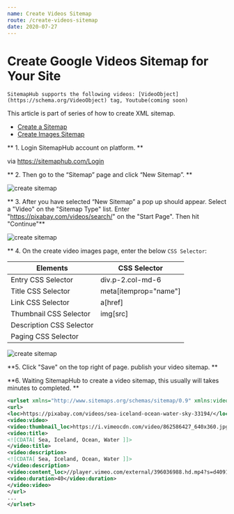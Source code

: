 ```yaml
---
name: Create Videos Sitemap
route: /create-videos-sitemap
date: 2020-07-27
---
```


# Create Google Videos Sitemap for Your Site

```
SitemapHub supports the following videos: [VideoObject](https://schema.org/VideoObject) tag, Youtube(coming soon)
```

This article is part of series of how to create XML sitemap.

- [Create a Sitemap](/create-xml-sitemap)
- [Create Images Sitemap](/create-images-sitemap)

** 1. Login SitemapHub account on platform. **

via https://sitemaphub.com/Login

** 2. Then go to the “Sitemap” page and click “New Sitemap”. **

![create sitemap](../static/images/create-sitemap-01.png)

** 3. After you have selected “New Sitemap” a pop up should appear. Select a "Video" on the "Sitemap Type" list. Enter "https://pixabay.com/videos/search/" on the "Start Page". Then hit "Continue"**

![create sitemap](../static/images/create-videos-sitemap-03.png)

** 4. On the create video images page, enter the below `CSS Selector`:

| Elements      | CSS Selector |
| ----------- | ----------- |
| Entry CSS Selector      | div.p-2.col-md-6       |
| Title CSS Selector   | meta[itemprop="name"]       |
| Link CSS Selector | a[href] |
| Thumbnail CSS Selector | img[src] |
| Description CSS Selector | |
| Paging CSS Selector |  |

![create sitemap](../static/images/create-videos-sitemap-04.jpg)

**5. Click "Save" on the top right of page. publish your video sitemap. **

**6. Waiting SitemapHub to create a video sitemap, this usually will takes minutes to completed. **

```xml
<urlset xmlns="http://www.sitemaps.org/schemas/sitemap/0.9" xmlns:video="http://www.google.com/schemas/sitemap-video/1.1">
<url>
<loc>https://pixabay.com/videos/sea-iceland-ocean-water-sky-33194/</loc>
<video:video>
<video:thumbnail_loc>https://i.vimeocdn.com/video/862586427_640x360.jpg</video:thumbnail_loc>
<video:title>
<![CDATA[ Sea, Iceland, Ocean, Water ]]>
</video:title>
<video:description>
<![CDATA[ Sea, Iceland, Ocean, Water ]]>
</video:description>
<video:content_loc>//player.vimeo.com/external/396036988.hd.mp4?s=d409153a1984fc0bd388cdc8d0a3a94eed888de3&profile_id=174</video:content_loc>
<video:duration>40</video:duration>
</video:video>
</url>
...
</urlset>
```